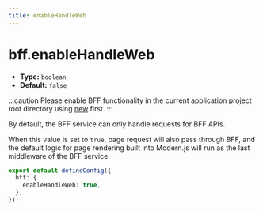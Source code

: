 ```yaml
---
title: enableHandleWeb
---
```


# bff.enableHandleWeb

- **Type:** `boolean`
- **Default:** `false`

:::caution
Please enable BFF functionality in the current application project root directory using [new](/apis/app/commands#modern-new) first.
:::

By default, the BFF service can only handle requests for BFF APIs.

When this value is set to `true`, page request will also pass through BFF, and the default logic for page rendering built into Modern.js will run as the last middleware of the BFF service.

```ts title="modern.config.ts"
export default defineConfig({
  bff: {
    enableHandleWeb: true,
  },
});
```
